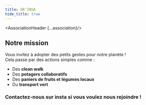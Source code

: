 ```yaml
---
title: GR'INSA
hide_title: true
---
```





<AssociationHeader {...association}/>

## Notre mission

Vous invitez à adopter des petits gestes pour notre planète !  
Cela passe par des actions simples comme :  
- Des **clean walk**  
- Des **potagers collaboratifs**  
- Des **paniers de fruits et légumes locaux**  
- Du **transport vert**  

### Contactez-nous sur insta si vous voulez nous rejoindre !